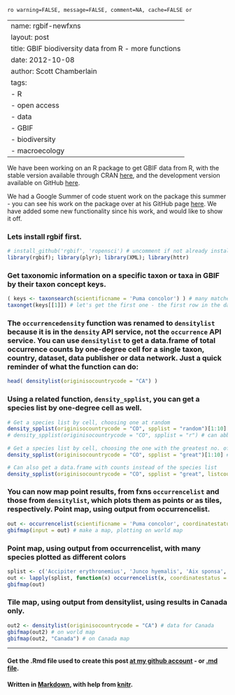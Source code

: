 `ro warning=FALSE, message=FALSE, comment=NA, cache=FALSE or`

---
name: rgbif-newfxns
layout: post
title: GBIF biodiversity data from R - more functions
date: 2012-10-08
author: Scott Chamberlain
tags: 
- R
- open access
- data
- GBIF
- biodiversity
- macroecology
---

We have been working on an R package to get GBIF data from R, with the stable version available through CRAN [here](URL), and the development version available on GitHub [here](http://github.com/rgbif). 

We had a Google Summer of code stuent work on the package this summer - you can see his work on the package over at his GitHub page [here]().  We have added some new functionality since his work, and would like to show it off. 

### Lets install rgbif first.
```r
# install_github('rgbif', 'ropensci') # uncomment if not already installed
library(rgbif); library(plyr); library(XML); library(httr)
````

### Get taxonomic information on a specific taxon or taxa in GBIF by their taxon concept keys.
```r
( keys <- taxonsearch(scientificname = 'Puma concolor') ) # many matches to this search
taxonget(keys[[1]]) # let's get the first one - the first row in the data.frame is the one we searched for (51780668)
````

### The `occurrencedensity` function was renamed to `densitylist` because it is in the `density` API service, not the `occurrence` API service.  You can use `densitylist` to get a data.frame of total occurrence counts by one-degree cell for a single taxon, country, dataset, data publisher or data network.  Just a quick reminder of what the function can do:
```r
head( densitylist(originisocountrycode = "CA") )
````

### Using a related function, `density_spplist`, you can get a species list by one-degree cell as well.
```r
# Get a species list by cell, choosing one at random
density_spplist(originisocountrycode = "CO", spplist = "random")[1:10]
# density_spplist(originisocountrycode = "CO", spplist = "r") # can abbreviate the `spplist` argument
 
# Get a species list by cell, choosing the one with the greatest no. of records
density_spplist(originisocountrycode = "CO", spplist = "great")[1:10] # great is abbreviated from `greatest`

# Can also get a data.frame with counts instead of the species list
density_spplist(originisocountrycode = "CO", spplist = "great", listcount = "counts")[1:10,]
````

### You can now map point results, from fxns `occurrencelist` and those from `densitylist`, which plots them as points or as tiles, respectively.  Point map, using output from occurrencelist.
```r
out <- occurrencelist(scientificname = 'Puma concolor', coordinatestatus = TRUE, maxresults = 100, latlongdf = T)
gbifmap(input = out) # make a map, plotting on world map
````

### Point map, using output from occurrencelist, with many species plotted as different colors
```r
splist <- c('Accipiter erythronemius', 'Junco hyemalis', 'Aix sponsa', 'Buteo regalis')
out <- lapply(splist, function(x) occurrencelist(x, coordinatestatus = T, maxresults = 100, latlongdf = T))
gbifmap(out)
```

### Tile map, using output from densitylist, using results in Canada only.
```r
out2 <- densitylist(originisocountrycode = "CA") # data for Canada
gbifmap(out2) # on world map
gbifmap(out2, "Canada") # on Canada map
````

*********
#### Get the .Rmd file used to create this post [at my github account](https://github.com/SChamberlain/schamberlain.github.com/blob/master/_drafts/2012-10-08-rgbif-newfxns.Rmd) - or [.md file](https://github.com/SChamberlain/schamberlain.github.com/tree/master/_posts/2012-10-08-rgbif-newfxns.md).

#### Written in [Markdown](http://daringfireball.net/projects/markdown/), with help from [knitr](http://yihui.name/knitr/).